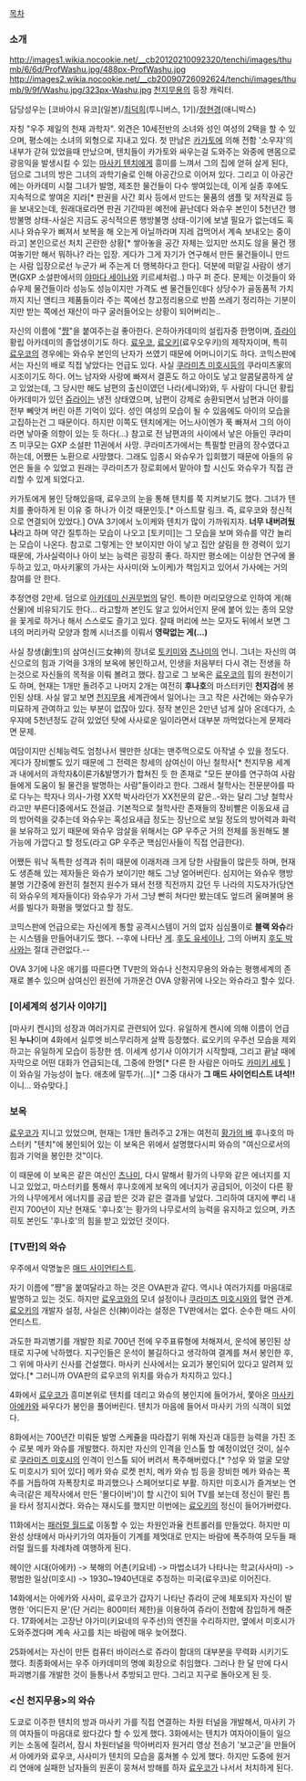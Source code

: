 [[목차]]
=== 소개 ===
http://images1.wikia.nocookie.net/__cb20120210092320/tenchi/images/thumb/6/6d/ProfWashu.jpg/488px-ProfWashu.jpg
http://images2.wikia.nocookie.net/__cb20090726092624/tenchi/images/thumb/9/9f/Washu.jpg/323px-Washu.jpg
[[천지무용]]의 등장 캐릭터. 

담당성우는 [코바야시 유코](일본)/[[최덕희]](투니버스, 1기)/[[정현경]](애니박스)

자칭 "우주 제일의 천재 과학자". 외견은 10세전반의 소녀와 성인 여성의 2택을 할 수 있으며, 평소에는 소녀의 외형으로 지내고 있다. 첫 만남은 [[카가토]]에 의해 전함 '소우쟈'의 내부가 갇혀 있었을때 만났으며, 텐치들이 카가토와 싸우는걸 도와주는 와중에 맨몸으로 광응익을 발생시킬 수 있는 [[마사키 텐치]]에게 흥미를 느껴서 그의 집에 얻혀 살게 된다, 덤으로 그녀의 방은 그녀의 과학기술로 인해 아공간으로 이어져 있다.
그리고 이 아공간에는 아카데미 시절 그녀가 발명, 제조한 물건들이 다수 쌓여있는데, 이게 실종 후에도 지속적으로 쌓여온 지라[* 판권을 사간 회사 등에서 만드는 물품의 샘플 및 저작권료 등을 보내오는데, 원래대로라면 판권 기간따윈 예전에 끝난데다 와슈우 본인이 5천년간 행방불명 상태-사실은 지금도 공식적으론 행방불명 상태-이기에 보낼 필요가 없는데도 혹시나 와슈우가 삐져서 보복을 해 오는게 아닐까라며 지레 겁먹어서 계속 보내오는 중이라고] 본인으로선 처치 곤란한 상황[* 쌓아놓을 공간 자체는 있지만 쓰지도 않을 물건 쟁여놓기만 해서 뭐하나? 라는 입장. 게다가 그게 자기가 연구해서 만든 물건들이니 만드는 사람 입장으로선 누군가 써 주는게 더 행복하다고 한다].
덕분에 떠맡길 사람이 생기면(GXP 소설판에서의 [[야마다 세이나]]와 키르셰처럼..) 마구 퍼 준다. 문제는 이것들이 와슈우제 물건들이라 성능도 성능이지만 가격도 쎈 물건들인데다 상당수가 골동품적 가치까지 지닌 앤티크 제품들이라 주는 쪽에선 창고정리용으로 반쯤 쓰레기 정리하는 기분이지만 받는 쪽에선 재산이 마구 굴러들어오는 상황이 되어버리는..

자신의 이름에 "[[쨩]]"을 붙여주는걸 좋아한다. 은하아카데미의 설립자중 한명이며, [[쥬라이]] 황립 아카데미의 졸업생이기도 하다. [[료우코]], [[료오키]](료우오우키)의 제작자이며, 특히 [[료우코]]의 경우에는 와슈우 본인의 난자가 쓰였기 때문에 어머니이기도 하다. 코믹스판에서는 자신의 배로 직접 낳았다는 언급도 있다. 사실 [[쿠라미츠 미호시]]등의 쿠라미츠家의 시조이기도 하다. 어느 남자와 사랑에 빠져서 결혼도 하고 아이도 낳고 알콤달콤하게 살고 있었는데, 그 당시만 해도 남편의 출신이였던 나라(세니와)와, 두 사람이 다니던 황립 아카데미가 있던 [[쥬라이]]는 냉전 상태였으며, 남편이 강제로 송환되면서 남편과 아이를 전부 뻬앗겨 버린 아픈 기억이 있다. 성인 여성의 모습이 될 수 있음에도 아이의 모습을 고집하는건 그 때문이다. 하지만 이쪽도 텐치에게는 어느사이엔가 푹 빠져서 그의 아이라면 낳아줄 의향이 있는 듯 하다(…)
참고로 전 남편과의 사이에서 낳은 아들인 쿠라미츠 미쿠모는 GXP 소설판 11권에서 사망. 쿠라미츠가에서는 특필할 만큼의 장수였다고 하는데, 어쨌든 노환으로 사망했다. 그래도 임종시 와슈우가 입회했기 때문에 아들의 유언은 들을 수 있었고 원래는 쿠라미츠가 장로회에서 맡아야 할 시신도 와슈우가 직접 관리할 수 있게 되었다고.

카가토에게 봉인 당해있을때, 료우코의 눈을 통해 텐치를 쭉 지켜보기도 했다. 그녀가 텐치를 좋아하게 된 이유 중 하나가 이것 때문인듯.[* 아스트랄 링크. 즉, 료우코와 정신적으로 연결되어 있었다.] OVA 3기에서 노이케와 텐치가 많이 가까워지자. '''너무 내버려뒀나'''라고 하며 약간 질투하는 모습이 나오고 [토키미]는 그 모습을 보며 와슈를 약간 놀리는 모습이 나온다. 참고로 그렇게는 안 보이지만 아이 낳고 집안 살림을 한 경력이 있기 때문에, 가사실력이나 아이 보는 능력은 굉장히 좋다. 하지만 평소에는 이상한 연구에 몰두하고 있고, 마사키家의 가사는 사사미(와 노이케)가 책임지고 있어서 가사에는 거의 참여를 안 한다.

추정연령 2만세. 덤으로 [[아카데미 신권무법]]의 달인. 특이한 머리모양으로 인하여 게(해산물)에 비유되기도 한다… 라고할까 본인도 알고 있어서인지 문에 붙어 있는 종의 모양을 꽃게로 하거나 해서 스스로도 즐기고 있다. 잘때 머리에 쓰는 모자도 뒤에서 보면 그녀의 머리카락 모양과 함께 시너즈를 이뤄서 '''영략없는 게(…)''' 

사실 창생(創生)의 삼여신(三女神)의 장녀로 [[토키미]]와 [[츠나미]]의 언니. 그녀는 자신의 여신으로의 힘과 기억을 3개의 보옥에 봉인하고서, 인생을 처음부터 다시 겪는 전생을 하는것으로 자신들의 목적을 이뤄 볼려고 했다. 참고로 그 보옥은 [[료우코]]의 힘의 원천이기도 하며, 현재는 1개만 돌려주고 나머지 2개는 여전히 '''후나호'''의 마스터키인 '''천지검'''에 봉인된 상태. 사실 알고 보면 [[천지무용]] 세계관에서 일어나는 크고 작은 사건에는 와슈우가 미묘하게 관여하고 있는 부분이 없잖아 있다. 정작 본인은 2만년 넘게 살아 온데다가, 소우쟈에 5천년정도 갇혀 있었던 탓에 사사로운 일이라면서 대부분 까먹었다는게 문제라면 문제.

여담이지만 신체능력도 엄청나서 웬만한 상대는 맨주먹으로도 아작낼 수 있을 정도다. 
게다가 장비빨도 있기 때문에 그 전력은 창세의 삼여신이 아닌 철학사[* 천지무용 세계과 내에서의 과학자&이론가&발명가가 합쳐진 듯 한 존재로 "모든 분야를 연구하여 사람들에게 도움이 될 물건을 발명하는 사람"들이라고 한다. 그래서 철학사는 전문분야를 따로 다누는 학자나 의사-가령 XX학 박사라던가 XX전문의 같은..-와는 달리 그냥 철학사라고만 부른다]중에서도 전설급.
기본적으로 철학사란 존재들의 장비빨은 이동요새 급의 방어력을 갖추는데 와슈우는 혹성요새급 정도는 장난으로 보일 정도의 방어력과 화력을 보유하고 있기 때문에 와슈우 암살을 위해서는 GP 우주군 거의 전체를 동원해도 불가능에 가깝다고 할 정도(라고 GP 우주군 핵심인사들이 직접 언급한다).

어쨌든 워낙 독특한 성격과 취미 때문에 이래저래 크게 당한 사람들이 많은듯 하며, 현재도 생존해 있는 제자들은 와슈가 보이기만 해도 그냥 얼어버린다. 심지어는 와슈우 행방불명 기간중에 완전히 철천지 원수가 돼서 전쟁 직전까지 갔던 두 나라의 지도자가(당연히 와슈우의 제자들이다) 와슈우가 가서 그냥 빤히 쳐다만 봤는데도 엎드려 울며불며 용서를 빌다가 화평을 맺었다고 할 정도.

코믹스판에 언급으로는 자신에게 통할 공격시스템이 거의 없자 심심풀이로 '''블랙 와슈'''라는 시스템을 만들어내기도 했다. --후에 나타난 [[게]]. [[후도 유세이]]나, 그의 아버지 [[후도 박사]]와는 절대 관련없다.--

OVA 3기에 나온 애기를 따른다면 TV판의 와슈나 신천지무용의 와슈는 평행세계의 존재로 볼수 있으며 삼여신인 원전에 가까운건 OVA 양황귀에 나오는 와슈라고 할수 있다.

=== [이세계의 성기사 이야기] ===
[마사키 켄시]의 성장과 여러가지로 관련되어 있다. 유일하게 켄시에 의해 이름이 언급된 '''누나'''이며 4화에서 실루엣 비스무리하게 살짝 등장했다. 료오키의 우주선 모습을 제외하고는 유일하게 모습이 등장한 셈. 이세계 성기사 이야기가 시작할때, 그리고 끝날 때에 자막으로 어떤 대화가 언급되는데, 그중에 한명[* 다른 한 사람은 아마도 [[카미키 세토]] ]이 와슈일 가능성이 높다. 애초에 말투가(…)[* 그중 대사가  '''그 매드 사이언티스트 녀석!!'''이니... 와슈맞다.]

=== 보옥 ===
[[료우코]]가 지니고 있었으며, 현재는 1개만 돌려주고 2개는 여전히 [[황가의 배]] 후나호의 마스터키 "텐치"에 봉인되어 있는 이 보옥은 위에서 설명했다시피 와슈의 "여신으로서의 힘과 기억을 봉인한 것"이다.

이 때문에 이 보옥은 같은 여신인 [[츠나미]], 다시 말해서 황가의 나무와 같은 에너지를 지니고 있었고, 마스터키를 통해서 후나호에게 보옥의 에너지가 공급되어, 이것이 다른 황가의 나무에게서 에너지를 공급 받은 것과 같은 결과를 낳았다. 그리하여 대지에 뿌리 내린지 700년이 지난 현재도 '후나호'는 황가의 나무로서의 능력을 유지하고 있으며, 카츠히토 본인도 '후나호'의 힘을 받고 있었던 것이다.

=== [TV판]의 와슈 ===
우주에서 악명높은 [[매드 사이언티스트]].

자기 이름에 "쨩"을 붙여달라고 하는 것은 OVA판과 같다. 역시나 여러가지를 마음대로 발명하고 있는 것도. 하지만 [[료우코]]와의 모녀 설정이나 [[쿠라미츠 미호시]]와의 혈연 관계. [[료오키]]의 개발자 설정, 사실은 신(神)이라는 설정은 TV판에서는 없다. 순수한 매드 사이언티스트.

과도한 파괴병기를 개발한 죄로 700년 전에 우주표류형에 처해져서, 운석에 봉인된 상태로 지구에 낙하했다. 지구인들은 운석이 불길하다고 생각하여 결계를 쳐서 봉인한 후, 그 위에 마사키 신사를 건설했다. 마사키 신사에서는 요괴가 봉인되어 있다고 알려져 있었다.[* 그러니까 OVA판의 료우코의 위치를 와슈가 차지하고 있다.]

4화에서 [[료우코]]가 흥미본위로 텐치를 데리고 와슈의 봉인지에 들어가서, 쫓아온 [[마사키 아에카]]와 싸우다가 봉인을 풀어버린다. 텐치가 마음에 들어서 마사키 가의 식객이 되었다.

8화에서는 700년간 미뤄둔 발명 스케쥴을 따라잡기 위해 자신과 대등한 능력을 가진 조수 로봇 메카 와슈를 개발했다. 하지만 자신의 인격을 인스톨 할 예정이었던 것이, 실수로 [[쿠라미츠 미호시]]의 인격이 인스톨 되어 버려서 폭주해버렸다.[* ?성우 와 얼굴 모양도 미호시가 되어 있다] 메카 와슈 로켓 펀치, 메카 와슈 빔 등을 장비한 메카 와슈는 폭주를 거듭하여 자폭장치로 파괴했으나 스페어보디로 부활. 하지만 미호시가 즐겨보는 연속극(같은 제작사에서 만든 '몰다이버')이 할 시간이 되어 TV를 보는데 정신이 팔린 틈을 타서 정지시켰다. 와슈는 재시도를 했지만 이번에는 [[료오키]]의 정신이 들어가버렸다.

11화에서는 [[패러럴 월드]]로 이동할 수 있는 차원인과율 컨트롤러를 만들었다. 하지만 미완성 상태에서 마사키가의 여자들이 기계를 제멋대로 만지는 바람에 폭주하여 모두들 패러럴 월드를 차례차례 여행하게 된다. 

헤이안 시대(아에카) -> 북해의 어촌(키요네) -> 마법소녀가 나타나는 학교(사사미) -> 평범한 일상(미호시) -> 1930~1940년대로 추정하는 미국(료우코)로 이어진다. 

14화에서는 아에카와 사사미, 료우코가 갑자기 나타난 쥬라이 군에 체포되자 자신이 발명한 '어디든지 문'(단 거리는 800미터 제한)을 이용하여 쥬라이 전함에 잠입하게 해준다. 17화에서는 고장난 야가미(키요네의 우주선)의 엔진을 수리하지만, 옆에서 미호시가 도와주겠다며 계속 사고를 치는 바람에 매우 늦어졌다.

25화에서는 자신이 만든 컴퓨터 바이러스로 쥬라이 함대의 대부분을 무력화 시키기도 했다. 최종화에서는 우주 아카데미의 명예 회장으로 취임했다. 그러나 한 달 만에 다시 파괴병기를 개발한 것이 들통나서 추방되고 만다. 그리고 지구로 돌아오게 된 듯.

=== <신 천지무용>의 와슈 ===
도쿄로 이주한 텐치의 방과 마사키 가를 직접 연결하는 차원 터널을 개발해서, 마사키 가의 여자들이 마음대로 왔다갔다 할 수 있게 했다. 3화에서는 텐치가 여자아이들이 일으키는 소동에 질려서, 잠시 차원터널을 막아버리자 원거리 영상 전송기 '보고군'을 만들어서 아에카와 료우코, 사사미가 텐치의 모습을 훔쳐볼 수 있게 했다. 하지만 도중에 원거리 연애에 실패한 남자들의 원혼이 뭉쳐서 방해를 하자 [[료우코]]가 나서서 처치하게 된다.
